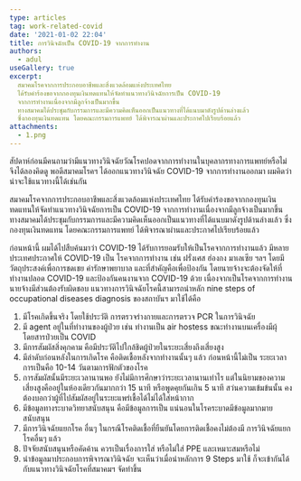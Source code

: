 ```yaml
---
type: articles
tag: work-related-covid
date: '2021-01-02 22:04'
title: การวินิจฉัยเป็น COVID-19 จากการทำงาน
authors:
  - adul
useGallery: true
excerpt: 
  สมาคมโรคจากการประกอบอาชีพและสิ่งแวดล้อมแห่งประเทศไทย
  ได้รับคำร้องขอจากกองทุนเงินทดแทนให้จัดทำแนวทางวินิจฉัยการเป็น COVID-19
  จากการทำงานเนื่องจากมีลูกจ้างเป็นมากขึ้น
  ทางสมาคมได้ประชุมกับกรรมการและมีความคิดเห็นออกเป็นแนวทางที่ได้แนบมาดังรูปด้านล่างแล้ว
  ซึ่งกองทุนเงินทดแทน โดยคณะกรรมการแพทย์ ได้พิจารณาผ่านและประกาศไปเรียบร้อยแล้ว
attachments:
  - 1.png
---
```



สัปดาห์ก่อนมีคนถามว่ามีแนวทางวินิจฉัยวัณโรคปอดจากการทำงานในบุคลากรทางการแพทย์หรือไม่ จึงได้ลองคิดดู พอดีสมาคมโรคฯ ได้ออกแนวทางวินิจฉัย COVID-19 จากการทำงานออกมา ผมคิดว่าน่าจะใช้แนวทางนี้ได้เช่นกัน 

สมาคมโรคจากการประกอบอาชีพและสิ่งแวดล้อมแห่งประเทศไทย ได้รับคำร้องขอจากกองทุนเงินทดแทนให้จัดทำแนวทางวินิจฉัยการเป็น COVID-19 จากการทำงานเนื่องจากมีลูกจ้างเป็นมากขึ้น ทางสมาคมได้ประชุมกับกรรมการและมีความคิดเห็นออกเป็นแนวทางที่ได้แนบมาดังรูปด้านล่างแล้ว ซึ่งกองทุนเงินทดแทน โดยคณะกรรมการแพทย์ ได้พิจารณาผ่านและประกาศไปเรียบร้อยแล้ว 

ก่อนหน้านี้ ผมได้ไปสืบค้นมาว่า COVID-19 ได้รับการยอมรับให้เป็นโรคจากการทำงานแล้ว มีหลายประเทศประกาศให้ COVID-19 เป็น โรคจากการทำงาน เช่น ฝรั่งเศส ฮ่องกง มาเลเซีย ฯลฯ โดยมีวัตถุประสงค์เพื่อการชดเชย ค่ารักษาพยาบาล และที่สำคัญคือเพื่อป้องกัน โดยนายจ้างจะต้องจัดให้ที่ทำงานปลอด COVID-19 และป้องกันคนงานจาก COVID-19 ด้วย เนื่องจากเป็นโรคจากการทำงาน นายจ้างมีส่วนต้องรับผิดชอบ
แนวทางการวินิจฉัยโรคนี้สามารถนำหลัก nine steps of occupational diseases diagnosis ของสถาบันฯ มาใช้ได้คือ 
1. มีโรคเกิดขึ้นจริง โดยใช้ประวัติ การตรวจร่างกายและการตรวจ PCR ในการวินิจฉัย
2. มี agent อยู่ในที่ทำงานของผู้ป่วย เช่น ทำงานเป็น air hostess ขณะทำงานบนเครื่องมีผุ้โดยสารป่วยเป็น COVID  
3. มีการสัมผัสสิ่งคุกคาม คือมีประวัติไปใกล้ชิดผู้ป่วยในระยะเสี่ยงถึงเสี่ยงสูง
4. มีลำดับก่อนหลังในการเกิดโรค คือติดเชื้อหลังจากทำงานนั้นๆ แล้ว ก่อนหน้านี้ไม่เป็น ระยะเวลาการเป็นคือ 10-14 วันตามการฟักตัวของโรค
5. การสัมผัสนั้นมีระยะเวลานานพอ ยังไม่มีการศึกษาว่าระยะเวลานานเท่าไร แต่ในนิยามของความเสี่ยงสูงคืออยู่ในห้องเดียวกันมากกว่า 15 นาที หรือพูดคุยกันเกิน 5 นาที สว่นความเข้มข้นนั้น คงต้องบอกว่าผู้ที่ไปสัมผัสอยู่ในระยะแพร่เชื้อได้ไม่ได้ใส่หน้ากาก
6. มีข้อมูลทางระบาดวิทยาสนับสนุน คือมีข้อมูลการเป็น แน่นอนในโรคระบาดมีข้อมูลมากมายสนับสนุน
7. มีการวินิจฉัยแยกโรค อื่นๆ ในกรณีโรคติดเชื้อที่ยืนยันโดยการติดเชื้อคงไม่ต้องมี การวินิจฉัยแยกโรคอื่นๆ แล้ว 
8. ปัจจัยสนับสนุนหรือคัดค้าน ควรเป็นเรื่องการใส่ หรือไม่ใส่ PPE และเหมาะสมหรือไม่ 
9. นำข้อมูลมาประกอบการพิจารณาวินิจฉัย 
จะเห็นว่าเมื่อนำหลักการ 9 Steps มาใช้ ก็จะเข้ากันได้กับแนวทางวินิจฉัยโรคที่สมาคมฯ จัดทำขึ้น